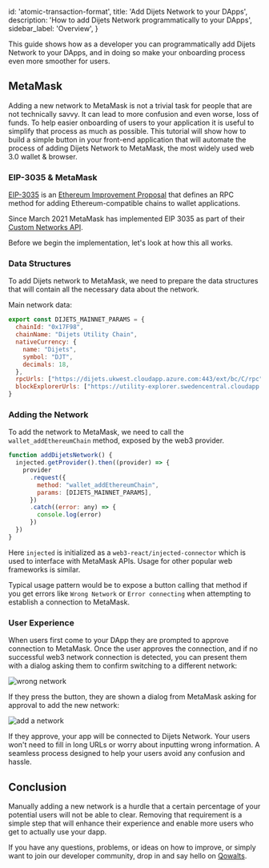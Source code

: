 
  id: 'atomic-transaction-format',
  title: 'Add Dijets Network to your DApps',
  description: 'How to add Dijets Network programmatically to your DApps',
  sidebar_label: 'Overview',
}

This guide shows how as a developer you can programmatically add Dijets Network to your DApps,
and in doing so make your onboarding process even more smoother for users.

## MetaMask

Adding a new network to MetaMask is not a trivial task for people that are not technically savvy. It can lead to more confusion and even worse, loss of funds.
To help easier onboarding of users to your application it is useful to simplify that process as much as possible.
This tutorial will show how to build a simple button in your front-end
application that will automate the process of adding Dijets Network to
MetaMask, the most widely used web 3.0 wallet & browser.

### EIP-3035 & MetaMask

[EIP-3035](https://eips.ethereum.org/EIPS/eip-3085) is an [Ethereum Improvement
Proposal](https://eips.ethereum.org/) that defines an RPC method for adding
Ethereum-compatible chains to wallet applications.

Since March 2021 MetaMask has implemented EIP 3035 as part of their [Custom Networks API](https://consensys.net/blog/metamask/connect-users-to-layer-2-networks-with-the-metamask-custom-networks-api/).

Before we begin the implementation, let's look at how this all works.

### Data Structures

To add Dijets network to MetaMask, we need to prepare the data structures
that will contain all the necessary data about the network.

Main network data:

```javascript
export const DIJETS_MAINNET_PARAMS = {
  chainId: "0x17F98",
  chainName: "Dijets Utility Chain",
  nativeCurrency: {
    name: "Dijets",
    symbol: "DJT",
    decimals: 18,
  },
  rpcUrls: ["https://dijets.ukwest.cloudapp.azure.com:443/ext/bc/C/rpc"],
  blockExplorerUrls: ["https://utility-explorer.swedencentral.cloudapp.azure.com/"],
}
```

### Adding the Network

To add the network to MetaMask, we need to call the `wallet_addEthereumChain`
method, exposed by the web3 provider.

```javascript
function addDijetsNetwork() {
  injected.getProvider().then((provider) => {
    provider
      .request({
        method: "wallet_addEthereumChain",
        params: [DIJETS_MAINNET_PARAMS],
      })
      .catch((error: any) => {
        console.log(error)
      })
  })
}
```

Here `injected` is initialized as a `web3-react/injected-connector` which is used to
interface with MetaMask APIs. Usage for other popular web frameworks is similar.

Typical usage pattern would be to expose a button calling that method if you get
errors like `Wrong Network` or `Error connecting` when attempting to establish a
connection to MetaMask.

### User Experience

When users first come to your DApp they are prompted to approve connection to
MetaMask. Once the user approves the connection, and if no successful web3 network
connection is detected, you can present them with a dialog asking them to confirm switching to
a different network:

![wrong network](/docs/img/wrong-network-button.png)

If they press the button, they are shown a dialog from MetaMask asking for approval to add the new network:

![add a network](/docs/img/add-dijets-network.png)

If they approve, your app will be connected to Dijets Network.
Your users won't need to fill in long URLs or worry about inputting wrong information.
A seamless process designed to help your users avoid any confusion and hassle.

## Conclusion

Manually adding a new network is a
hurdle that a certain percentage of your potential users will not be able to
clear. Removing that requirement is a simple step that will enhance their
experience and enable more users who get to actually use your dapp.

If you have any questions, problems, or ideas on how to improve, or simply want
to join our developer community, drop in and say hello on
[Qowalts](https://redirect.dijets.io/#/#dijets-support:dijets.org).

